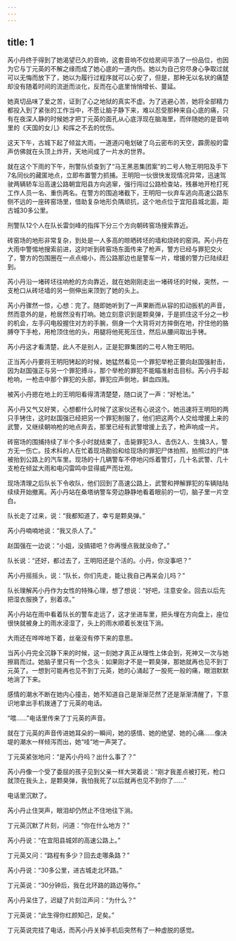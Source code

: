 ```yaml
---
---
---
```

title: 1
---




芮小丹终于得到了她渴望已久的音响，这套音响不仅给房间平添了一份品位，也因为它与丁元英的不解之缘而成了她心底的一道内伤。她以为自己穷尽身心争取过就可以无悔而放下了，她以为履行过程序就可以心安了，但是，那种无以名状的痛楚却没有随着时间的流逝而淡化，反而在心底里悄悄增长、蔓延。

她真切品味了爱之苦，证到了心之地狱的真实不虚。为了逃避心苦，她将全部精力都投入到了紧张的工作当中，不愿让脑子静下来，难以忍受那种来自心底的痛，只有在夜深人静的时候她才把丁元英的面孔从心底浮现在脑海里，而伴随她的是音响里的《天国的女儿》和挥之不去的忧伤。

这天下午，古城下起了倾盆大雨，一道道闪电划破了乌云密布的天空，霹雳般的雷声仿佛就在头顶上炸开，天地间成了一片水的世界。

就在这个下雨的下午，刑警队侦查到了“马王黑恶集团案”的二号人物王明阳及手下7名同伙的藏匿地点，立即布置警力抓捕。王明阳一伙很快发现情况异常，迅速驾驶两辆轿车沿高速公路朝宜阳县方向逃窜，强行闯过公路检查站，残暴地开枪打死工作人员一名、重伤两名。在警方的围追堵截下，王明阳一伙弃车逃向高速公路东侧不远的一座砖窑场里，借助复杂地形负隅顽抗，这个地点位于宜阳县城北面，距古城30多公里。

刑警队12个人在队长雷剑峰的指挥下分三个方向朝砖窑场搜索靠近。

砖窑场的地形非常复杂，到处是一人多高的晾晒砖坯的墙和烧砖的窑洞。芮小丹在大雨中警惕地搜索前进，这时听到砖窑场东面传来了枪声，警方已经与罪犯交火了，警方的包围圈在一点点缩小，而公路那边也是警车一片，增援的警力已陆续赶到。

芮小丹沿一堵砖坯往响枪的方向靠近，就在她刚刚走出一堵砖坯的时候，突然，一支枪口从砖坯墙的另一侧伸出来顶到了她的头上。

芮小丹骤然一惊，心想：完了。随即她听到了一声果断而从容的扣动扳机的声音，然而意外的是，枪居然没有打响。她立刻意识到是颗臭弹，于是抓住这千分之一秒的机会，左手闪电般握住对方的手腕，侧身一个大背将对方摔倒在地，拧住他的胳膊夺下手枪，用枪顶住他的头，用腿将他死死压住，然后从腰间取出手铐。

芮小丹这才看清楚，此人不是别人，正是犯罪集团的二号人物王明阳。

正当芮小丹要将王明阳铐起的时候，她猛然看见一个罪犯举枪正要向赵国强射击，因为赵国强正与另一个罪犯搏斗，那个举枪的罪犯不能瞄准射击目标。芮小丹手起枪响，一枪击中那个罪犯的头部，罪犯应声倒地，鲜血四溅。

被芮小丹摁在地上的王明阳看得清清楚楚，随口说了一声：“好枪法。”

芮小丹又气又好笑，心想都什么时候了这家伙还有心说这个。她迅速将王明阳的两只手铐住，这时赵国强已经把另一个罪犯制服了，他们把这两个人交给增援上来的武警，又继续朝响枪的地点奔去，那里已经有武警增援上去了，枪声响成一片。

砖窑场的围捕持续了半个多小时就结束了，击毙罪犯3人、击伤2人、生擒3人，警方无一伤亡。技术科的人在忙着现场勘验和给现场的罪犯尸体拍照，拍照过的尸体被抬到公路上的汽车里。现场的十几辆警车不停地闪烁着警灯，几十名武警、几十支枪在倾盆大雨和电闪雷鸣中显得威严而壮观。

现场清理之后队长下令收队，他们回到了高速公路上，武警和押解罪犯的车辆陆陆续续开始撤离。芮小丹站在桑塔纳警车旁边静静地看着眼前的一切，脑子里一片空白。

队长走了过来，说：“我都知道了，幸亏是颗臭弹。”

芮小丹喃喃地说：“我又杀人了。”

赵国强在一边说：“小姐，没搞错吧？你再慢点我就没命了。”

队长说：“还好，都过去了，王明阳还是个活的。小丹，你没事吧？”

芮小丹摇摇头，说：“队长，你们先走，能让我自己再呆会儿吗？”

队长理解芮小丹作为女性的特殊心理，想了想说：“好吧，注意安全。回去以后先把湿衣服换了，别着凉。”

芮小丹站在雨中看着队长的警车走远了，这才坐进车里，把头埋在方向盘上，座位很快就被身上的雨水浸湿了，头上的雨水顺着长发往下淌。

大雨还在哗哗地下着，丝毫没有停下来的意思。

当芮小丹完全沉静下来的时候，这一刻她才真正从理性上体会到，死神又一次与她擦肩而过。她脑子里只有一个念头：如果刚才不是一颗臭弹，那她就再也见不到丁元英了。一想到可能再也见不到丁元英，她的心涌起了一股死一般的痛，眼泪默默地淌了下来。

感情的潮水不断在她内心撞击，她不知道自己是渐渐茫然了还是渐渐清醒了，下意识地拿出手机拨通了丁元英的电话。

“喂……”电话里传来了丁元英的声音。

就在丁元英的声音传进她耳朵的一瞬间，她的感情、她的绝望、她的心痛……像决堤的潮水一样倾泻而出，她“哇”地一声哭了。

丁元英紧张地问：“是芮小丹吗？出什么事了？”

芮小丹像一个受了委屈的孩子见到父亲一样大哭着说：“刚才我差点被打死，枪口就顶在我头上，是颗臭弹，我怕我死了以后就再也见不到你了……”

电话里沉默了。

芮小丹止住哭声，眼泪却仍然止不住地往下淌。

丁元英沉默了片刻，问道：“你在什么地方？”

芮小丹说：“在宜阳县城郊的高速公路上。”

丁元英又问：“路程有多少？回去走哪条路？”

芮小丹说：“30多公里，进古城走北环路。”

丁元英说：“30分钟后，我在北环路的路边等你。”

芮小丹呆住了，迟疑了片刻泣声问：“为什么？”

丁元英说：“此生得你红颜知己，足矣。”

丁元英说完挂了电话，而芮小丹关掉手机后突然有了一种虚脱的感觉。